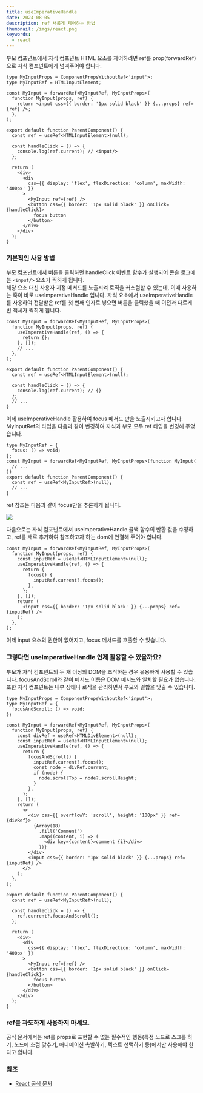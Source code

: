```yaml
---
title: useImperativeHandle
date: 2024-08-05
description: ref 새롭게 제어하는 방법
thumbnail: /imgs/react.png
keywords:
  - react
---
```


부모 컴포넌트에서 자식 컴포넌트 HTML 요소를 제어하려면 ref를 prop(forwardRef)으로 자식 컴포넌트에게 넘겨주어야 합니다.

```tsx
type MyInputProps = ComponentPropsWithoutRef<'input'>;
type MyInputRef = HTMLInputElement;

const MyInput = forwardRef<MyInputRef, MyInputProps>(
  function MyInput(props, ref) {
    return <input css={{ border: '1px solid black' }} {...props} ref={ref} />;
  },
);

export default function ParentComponent() {
  const ref = useRef<HTMLInputElement>(null);

  const handleClick = () => {
    console.log(ref.current); // <input/>
  };

  return (
    <div>
      <div
        css={{ display: 'flex', flexDirection: 'column', maxWidth: '400px' }}
      >
        <MyInput ref={ref} />
        <button css={{ border: '1px solid black' }} onClick={handleClick}>
          focus button
        </button>
      </div>
    </div>
  );
}
```

### 기본적인 사용 방법

부모 컴포넌트에서 버튼을 클릭하면 handleClick 이벤트 함수가 실행되어 콘솔 로그에는 `<input/>` 요소가 찍히게 됩니다.  
해당 요소 대신 사용자 지정 메서드를 노출시켜 로직을 커스텀할 수 있는데, 이때 사용하는 훅이 바로 useImperativeHandle 입니다. 자식 요소에서 useImperativeHandle를 사용하여 전달받은 ref를 첫 번째 인자로 넣으면 버튼을 클릭했을 때 이전과 다르게 빈 객체가 찍히게 됩니다.

```tsx
const MyInput = forwardRef<MyInputRef, MyInputProps>(
  function MyInput(props, ref) {
    useImperativeHandle(ref, () => {
      return {};
    }, []);
    // ...
  },
);

export default function ParentComponent() {
  const ref = useRef<HTMLInputElement>(null);

  const handleClick = () => {
    console.log(ref.current); // {}
  };
  // ...
}
```

이제 useImperativeHandle 활용하여 focus 메서드 만을 노출시키고자 합니다.
MyInputRef의 타입을 다음과 같이 변경하여 자식과 부모 모두 ref 타입을 변경해 주었습니다.

```tsx
type MyInputRef = {
  focus: () => void;
};
const MyInput = forwardRef<MyInputRef, MyInputProps>(function MyInput(
  // ...
))
export default function ParentComponent() {
  const ref = useRef<MyInputRef>(null);
  // ...
}
```

ref 참조는 다음과 같이 focus만을 추론하게 됩니다.

![](/imgs/posts/20/2024-08-06-2.22.11.png)

다음으로는 자식 컴포넌트에서 useImperativeHandle 콜백 함수의 반환 값을 수정하고,
ref를 새로 추가하여 참조하고자 하는 dom에 연결해 주어야 합니다.

```tsx
const MyInput = forwardRef<MyInputRef, MyInputProps>(
  function MyInput(props, ref) {
    const inputRef = useRef<HTMLInputElement>(null);
    useImperativeHandle(ref, () => {
      return {
        focus() {
          inputRef.current?.focus();
        },
      };
    }, []);
    return (
      <input css={{ border: '1px solid black' }} {...props} ref={inputRef} />
    );
  },
);
```

이제 input 요소의 권한이 없어지고, focus 메서드를 호출할 수 있습니다.

### 그렇다면 useImperativeHandle 언제 활용할 수 있을까요?

부모가 자식 컴포넌트의 두 개 이상의 DOM을 조작하는 경우 유용하게 사용할 수 있습니다.
focusAndScroll와 같이 메서드 이름은 DOM 메서드와 일치할 필요가 없습니다. 또한 자식 컴포넌트는 내부 상태나 로직을 관리하면서 부모와 결합을 낮출 수 있습니다.

```tsx
type MyInputProps = ComponentPropsWithoutRef<'input'>;
type MyInputRef = {
  focusAndScroll: () => void;
};

const MyInput = forwardRef<MyInputRef, MyInputProps>(
  function MyInput(props, ref) {
    const divRef = useRef<HTMLDivElement>(null);
    const inputRef = useRef<HTMLInputElement>(null);
    useImperativeHandle(ref, () => {
      return {
        focusAndScroll() {
          inputRef.current?.focus();
          const node = divRef.current;
          if (node) {
            node.scrollTop = node?.scrollHeight;
          }
        },
      };
    }, []);
    return (
      <>
        <div css={{ overflowY: 'scroll', height: '100px' }} ref={divRef}>
          {Array(18)
            .fill('Comment')
            .map((content, i) => (
              <div key={content}>comment {i}</div>
            ))}
        </div>
        <input css={{ border: '1px solid black' }} {...props} ref={inputRef} />
      </>
    );
  },
);

export default function ParentComponent() {
  const ref = useRef<MyInputRef>(null);

  const handleClick = () => {
    ref.current?.focusAndScroll();
  };

  return (
    <div>
      <div
        css={{ display: 'flex', flexDirection: 'column', maxWidth: '400px' }}
      >
        <MyInput ref={ref} />
        <button css={{ border: '1px solid black' }} onClick={handleClick}>
          focus button
        </button>
      </div>
    </div>
  );
}
```

### ref를 과도하게 사용하지 마세요.

공식 문서에서는 ref를 props로 표현할 수 없는 필수적인 행동(특정 노드로 스크롤 하기, 노드에 초점 맞추기, 애니메이션 촉발하기, 텍스트 선택하기 등)에서만 사용해야 한다고 합니다.

### 참조

- [React 공식 문서](https://ko.react.dev/reference/react/useImperativeHandle)
